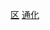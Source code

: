 {{Catnav|頁面分類|...|市辖区|吉林市辖区}}
{{Catnav|頁面分類|...|吉林县级行政区|通化区县市}}
{{Catnav|頁面分類|...|吉林地级市|通化|通化行政区划|通化区县市}}
{{catmore|东昌区 (通化市)|通化市东昌区}}

[[Category:通化区县市|区]]
[[Category:吉林市辖区|通化]]